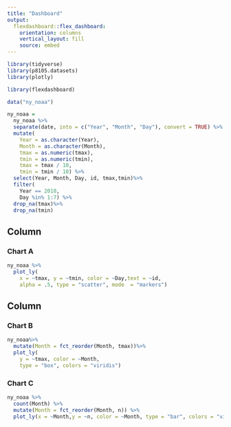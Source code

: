 ```yaml
---
title: "Dashboard"
output: 
  flexdashboard::flex_dashboard:
    orientation: columns
    vertical_layout: fill
    source: embed
---
```


```r
library(tidyverse)
library(p8105.datasets)
library(plotly)

library(flexdashboard)
```

```r
data("ny_noaa")

ny_noaa = 
  ny_noaa %>%
  separate(date, into = c("Year", "Month", "Day"), convert = TRUE) %>%
  mutate(
    Year = as.character(Year),
    Month = as.character(Month),
    tmax = as.numeric(tmax),
    tmin = as.numeric(tmin),
    tmax = tmax / 10, 
    tmin = tmin / 10) %>%
  select(Year, Month, Day, id, tmax,tmin)%>%
  filter(
    Year == 2010,
    Day %in% 1:7) %>%
  drop_na(tmax)%>%
  drop_na(tmin)
```

Column {data-width=650}
-----------------------------------------------------------------------

### Chart A

```r
ny_noaa %>%
  plot_ly(
    x = ~tmax, y = ~tmin, color = ~Day,text = ~id,
    alpha = .5, type = "scatter", mode  = "markers")
```

Column {data-width=350}
-----------------------------------------------------------------------

### Chart B

```r
ny_noaa%>%
  mutate(Month = fct_reorder(Month, tmax))%>%
  plot_ly(
    y = ~tmax, color = ~Month,
    type = "box", colors = "viridis")
```

### Chart C

```r
ny_noaa %>%
  count(Month) %>%
  mutate(Month = fct_reorder(Month, n)) %>%
  plot_ly(x = ~Month,y = ~n, color = ~Month, type = "bar", colors = "viridis")

```

